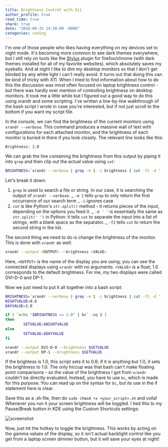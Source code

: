 ```yaml
---
title: Brightness Control with X11
author_profile: true
read_time: true
share: true
date: "2018-09-25 14:30:00 -0800"
categories: coding
---
```


I'm one of those people who likes having everything on my devices set to night mode. It's becoming
more common to see dark themes everywhere, but I still rely on tools like the
[Stylus](https://chrome.google.com/webstore/detail/stylus/clngdbkpkpeebahjckkjfobafhncgmne?hl=en)
plugin for firefox/chrome (with dark themes installed for all of my favorite websites), which
absolutely saves my eyeballs. And at night I like to dim my desktop monitors so that I don't get
blinded by any white light I can't really avoid. It turns out that doing this can be kind of tricky
with X11. When I tried to find information about how to do this the discussion was most often
focused on laptop brightness control - but there was hardly ever mention of controlling brightness
on desktop monitors. It took me a little while but I figured out a good way to do this using xrandr
and some scripting. I've written a line-by-line walkthrough of the bash script I wrote in case
you're interested, but if not just scroll to the bottom if you want my script file.

In the console, we can find the brightness of the current monitors using `xrandr --verbose`. This
command produces a massive wall of text with configurations for each attached monitor, and the
brightness of each monitor is buried in there if you look closely. The relevant line looks like
this:

```
Brightness: 1.0
```

We can grab the line containing the brightness from this output by piping it into `grep` and then
clip out the actual value using `cut`:

```bash
BRIGHTNESS=`xrandr --verbose | grep -m 1 -i brightness | cut -f2 -d ' '`
```

Let's break it down:

1. `grep` is used to search a file or string. In our case, it is searching the output of `xrandr --verbose`.
   _ `-m 1` tells `grep` to only return the first occurrance of our search term
   _ `-i` ignores case
2. `cut` is like Python's `str.split()` method - it returns pieces of the input, depending on the
   options you feed it.
   _ `-d ' '` is essentially the same as `str.split(' ')` in Python: it tells `cut` to separate the
   input into a list of strings, with a blank space as the separator.
   _ `-f2` tells `cut` to return the second string in the list.

The second thing we need to do is change the brightness of the monitor. This is done with `xrandr` as well:

```bash
xrandr --output <OUTPUT> --brightness <VALUE>
```

Here, `<OUTPUT>` is the name of the display you are using; you can see the connected displays using
`xrandr` with no arguments. `<VALUE>` is a float; 1.0 corresponds to the default brightness. For me,
my two displays were called DVI-D-0 and DP-1.

Now we just need to put it all together into a bash script:

```bash
BRIGHTNESS=`xrandr --verbose | grep -m 1 -i brightness | cut -f2 -d ' '`
NIGHTVALUE=0.6
DAYVALUE=1.0

if [ `echo "$BRIGHTNESS == 1.0" | bc` -eq 1 ]
then
        SETVALUE=$NIGHTVALUE
else
        SETVALUE=$DAYVALUE
fi

xrandr --output DVI-D-0 --brightness $SETVALUE
xrandr --output DP-1 --brightness $SETVALUE
```

If the brightess is 1.0, this script sets it to 0.6; if it is anything but 1.0, it sets the
brightness to 1.0. The only hiccup was that bash can't make floating point comparisons - so the
value of the brightness I got from `xrandr` couldn't be directly evaluated. Instead, you have to use
`bc`, which is made for this purpose. You can read up on the syntax for `bc`, but its use in the if
statement here is clear.

Save this as a .sh file, then do `sudo chmod +x <your_script>.sh` and voila! Whenever you run it
your screen brightness will be toggled. I tied this to my Pause/Break button in KDE using the Custom
Shortcuts settings:

![screenshot](./Screenshot_20180925_221931.png)

Now, just hit the hotkey to toggle the brightness. This works by acting on the gamma values of the
display, so it isn't actual backlight control like you get from a laptop screen dimmer button, but
it will save your eyes at night!
